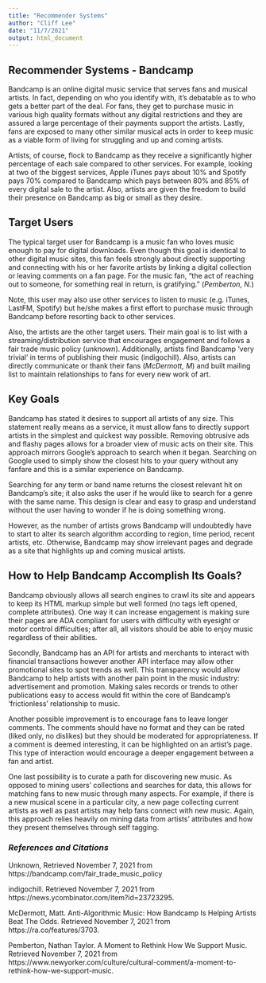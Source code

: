 ```yaml
---
title: "Recommender Systems"
author: "Cliff Lee"
date: "11/7/2021"
output: html_document
---
```


## Recommender Systems - Bandcamp

  Bandcamp is an online digital music service that serves fans and musical artists. In fact, depending on who you identify with, it's debatable as to who gets a better part of the deal. For fans, they get to purchase music in various high quality formats without any digital restrictions and they are assured a large percentage of their payments support the artists. Lastly, fans are exposed to many other similar musical acts in order to keep music as a viable form of living for struggling and up and coming artists.

  Artists, of course, flock to Bandcamp as they receive a significantly higher percentage of each sale compared to other services. For example, looking at two of the biggest services, Apple iTunes pays about 10% and Spotify pays 70% compared to Bandcamp which pays between 80% and 85% of every digital sale to the artist. Also, artists are given the freedom to build their presence on Bandcamp as big or small as they desire.


## Target Users

The typical target user for Bandcamp is a music fan who loves music enough to pay for digital downloads. Even though this goal is identical to other digital music sites, this fan feels strongly about directly supporting and connecting with his or her favorite artists by linking a digital collection or leaving comments on a fan page. For the music fan, "the act of reaching out to someone, for something real in return, is gratifying." (*Pemberton, N.*)

Note, this user may also use other services to listen to music (e.g. iTunes, LastFM, Spotify) but he/she makes a first effort to purchase music through Bandcamp before resorting back to other services.

Also, the artists are the other target users. Their main goal is to list with a streaming/distribution service that encourages engagement and follows a fair trade music policy (*unknown*). Additionally, artists find Bandcamp 'very trivial' in terms of publishing their music (indigochill). Also, artists can directly communicate or thank their fans (*McDermott, M*) and built mailing list to maintain relationships to fans for every new work of art.

## Key Goals

Bandcamp has stated it desires to support all artists of any size. This statement really means as a service, it must allow fans to directly support artists in the simplest and quickest way possible. Removing obtrusive ads and flashy pages allows for a broader view of music acts on their site. This approach mirrors Google's approach to search when it began. Searching on Google used to simply show the closest hits to your query without any fanfare and this is a similar experience on Bandcamp.

Searching for any term or band name returns the closest relevant hit on Bandcamp's site; it also asks the user if he would like to search for a genre with the same name. This design is clear and easy to grasp and understand without the user having to wonder if he is doing something wrong. 

However, as the number of artists grows Bandcamp will undoubtedly have to start to alter its search algorithm according to region, time period, recent artists, etc. Otherwise, Bandcamp may show irrelevant pages and degrade as a site that highlights up and coming musical artists.


## How to Help Bandcamp Accomplish Its Goals?

Bandcamp obviously allows all search engines to crawl its site and appears to keep its HTML markup simple but well formed (no tags left opened, complete attributes). One way it can increase engagement is making sure their pages are ADA compliant for users with difficulty with eyesight or motor control difficulties; after all, all visitors should be able to enjoy music regardless of their abilities.

Secondly, Bandcamp has an API for artists and merchants to interact with financial transactions however another API interface may allow other promotional sites to spot trends as well. This transparency would allow Bandcamp to help artists with another pain point in the music industry: advertisement and promotion. Making sales records or trends to other publications easy to access would fit within the core of Bandcamp's 'frictionless' relationship to music.

Another possible improvement is to encourage fans to leave longer comments. The comments should have no format and they can be rated (liked only, no dislikes) but they should be moderated for appropriateness. If a comment is deemed interesting, it can be highlighted on an artist's page. This type of interaction would encourage a deeper engagement between a fan and artist.

One last possibility is to curate a path for discovering new music. As opposed to mining users' collections and searches for data, this allows for matching fans to new music through many aspects. For example, if there is a new musical scene in a particular city, a new page collecting current artists as well as past artists may help fans connect with new music. Again, this approach relies heavily on mining data from artists' attributes and how they present themselves through self tagging.

### *References and Citations*


Unknown, Retrieved November 7, 2021 from https://bandcamp.com/fair_trade_music_policy

indigochill. Retrieved November 7, 2021 from https://news.ycombinator.com/item?id=23723295.

McDermott, Matt. Anti-Algorithmic Music: How Bandcamp Is Helping Artists Beat The Odds. Retrieved November 7, 2021 from https://ra.co/features/3703.


Pemberton, Nathan Taylor. A Moment to Rethink How We Support Music. Retrieved November 7, 2021 from https://www.newyorker.com/culture/cultural-comment/a-moment-to-rethink-how-we-support-music.




